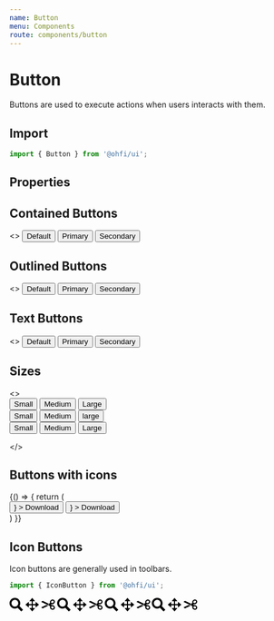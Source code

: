 ```yaml
---
name: Button
menu: Components
route: components/button
---
```



# Button

Buttons are used to execute actions when users interacts with them.

## Import

```javascript
import { Button } from '@ohfi/ui';
```

## Properties

<Props of={Button} />

## Contained Buttons

<Playground>
  <>
    <Button variant="contained" className="m-1">
      Default
    </Button>
    <Button variant="contained" color="primary" className="m-1">
      Primary
    </Button>
    <Button variant="contained" color="secondary" className="m-1">
      Secondary
    </Button>
  </>
</Playground>

## Outlined Buttons

<Playground>
  <>
    <Button variant="outlined" className="m-1">
      Default
    </Button>
    <Button variant="outlined" color="primary" className="m-1">
      Primary
    </Button>
    <Button variant="outlined" color="secondary" className="m-1">
      Secondary
    </Button>
  </>
</Playground>

## Text Buttons

<Playground>
  <>
    <Button variant="text" className="m-1">
      Default
    </Button>
    <Button variant="text" color="primary" className="m-1">
      Primary
    </Button>
    <Button variant="text" color="secondary" className="m-1">
      Secondary
    </Button>
  </>
</Playground>

## Sizes

<Playground>
  <>
    <div>
      <Button variant="text" size="small" className="m-1">
        Small
      </Button>
      <Button variant="contained" size="medium" className="m-1">
        Medium
      </Button>
      <Button variant="outlined" size="large" className="m-1">
        Large
      </Button>
    </div>
    <div>
      <Button
        variant="text"
        size="small"
        color="primary"
        className="m-1"
      >
        Small
      </Button>
      <Button
        variant="contained"
        size="medium"
        color="primary"
        className="m-1"
      >
        Medium
      </Button>
      <Button
        variant="outlined"
        size="large"
        color="primary"
        className="m-1"
      >
        large
      </Button>
    </div>
    <div>
    <Button
      variant="text"
      size="small"
      color="secondary"
      className="m-1"
    >
      Small
    </Button>
    <Button
      variant="contained"
      size="medium"
      color="secondary"
      className="m-1"
    >
      Medium
    </Button>
    <Button
      variant="outlined"
      size="large"
      color="secondary"
      className="m-1"
    >
      Large
    </Button>
    </div>

</>

</Playground>

## Buttons with icons

<Playground>
{() => {
    return (
         <div className="flex">
        <Button
      variant="contained"
      color="primary"
      className="m-1"
      startIcon={
    <svg
      class="fill-current w-4 h-4"
      xmlns="http://www.w3.org/2000/svg"
      viewBox="0 0 20 20"
    >
      <path d="M13 8V2H7v6H2l8 8 8-8h-5zM0 18h20v2H0v-2z" />
    </svg>
  }
    >
      Download
    </Button>
     <Button
      variant="contained"
      color="primary"
      className="m-1"
      endIcon={
    <svg
      class="fill-current w-4 h-4"
      xmlns="http://www.w3.org/2000/svg"
      viewBox="0 0 20 20"
    >
      <path d="M13 8V2H7v6H2l8 8 8-8h-5zM0 18h20v2H0v-2z" />
    </svg>
  }
    >
      Download
    </Button>
      </div>
    )
  }}

</Playground>

## Icon Buttons

Icon buttons are generally used in toolbars.

```javascript
import { IconButton } from '@ohfi/ui';
```

<Playground>
  <IconButton className="mr-2">
    <svg xmlns="http://www.w3.org/2000/svg" width="24" height="24" viewBox="0 0 24 24"><path d="M23.822 20.88l-6.353-6.354c.93-1.465 1.467-3.2 1.467-5.059.001-5.219-4.247-9.467-9.468-9.467s-9.468 4.248-9.468 9.468c0 5.221 4.247 9.469 9.468 9.469 1.768 0 3.421-.487 4.839-1.333l6.396 6.396 3.119-3.12zm-20.294-11.412c0-3.273 2.665-5.938 5.939-5.938 3.275 0 5.94 2.664 5.94 5.938 0 3.275-2.665 5.939-5.94 5.939-3.274 0-5.939-2.664-5.939-5.939z"/></svg>
  </IconButton>
  <IconButton className="mr-2" variant="text">
    <svg xmlns="http://www.w3.org/2000/svg" width="24" height="24" viewBox="0 0 24 24"><path d="M24 12l-6-5v4h-5v-5h4l-5-6-5 6h4v5h-5v-4l-6 5 6 5v-4h5v5h-4l5 6 5-6h-4v-5h5v4z"/></svg>
  </IconButton>
  <IconButton className="mr-2" variant="outlined" >
    <svg xmlns="http://www.w3.org/2000/svg" width="24" height="24" viewBox="0 0 24 24"><path d="M12.026 14.116c-3.475 1.673-7.504 3.619-8.484 4.09-1.848.889-3.542-1.445-3.542-1.445l8.761-4.226 3.265 1.581zm7.93 6.884c-.686 0-1.393-.154-2.064-.479-1.943-.941-2.953-3.001-2.498-4.854.26-1.057-.296-1.201-1.145-1.612l-14.189-6.866s1.7-2.329 3.546-1.436c1.134.549 5.689 2.747 9.614 4.651l.985-.474c.85-.409 1.406-.552 1.149-1.609-.451-1.855.564-3.913 2.51-4.848.669-.321 1.373-.473 2.054-.473 2.311 0 4.045 1.696 4.045 3.801 0 1.582-.986 3.156-2.613 3.973-1.625.816-2.765.18-4.38.965l-.504.245.552.27c1.613.789 2.754.156 4.377.976 1.624.819 2.605 2.392 2.605 3.97 0 2.108-1.739 3.8-4.044 3.8zm-2.555-12.815c.489 1.022 1.876 1.378 3.092.793 1.217-.584 1.809-1.893 1.321-2.916-.489-1.022-1.876-1.379-3.093-.794s-1.808 1.894-1.32 2.917zm-3.643 3.625c0-.414-.335-.75-.75-.75-.414 0-.75.336-.75.75s.336.75.75.75.75-.336.75-.75zm6.777 3.213c-1.215-.588-2.604-.236-3.095.786-.491 1.022.098 2.332 1.313 2.919 1.215.588 2.603.235 3.094-.787.492-1.021-.097-2.33-1.312-2.918z"/></svg>
  </IconButton>
  <IconButton className="mr-2" color="primary">
    <svg xmlns="http://www.w3.org/2000/svg" width="24" height="24" viewBox="0 0 24 24"><path d="M23.822 20.88l-6.353-6.354c.93-1.465 1.467-3.2 1.467-5.059.001-5.219-4.247-9.467-9.468-9.467s-9.468 4.248-9.468 9.468c0 5.221 4.247 9.469 9.468 9.469 1.768 0 3.421-.487 4.839-1.333l6.396 6.396 3.119-3.12zm-20.294-11.412c0-3.273 2.665-5.938 5.939-5.938 3.275 0 5.94 2.664 5.94 5.938 0 3.275-2.665 5.939-5.94 5.939-3.274 0-5.939-2.664-5.939-5.939z"/></svg>
  </IconButton>
  <IconButton className="mr-2" variant="text" color="primary">
    <svg xmlns="http://www.w3.org/2000/svg" width="24" height="24" viewBox="0 0 24 24"><path d="M24 12l-6-5v4h-5v-5h4l-5-6-5 6h4v5h-5v-4l-6 5 6 5v-4h5v5h-4l5 6 5-6h-4v-5h5v4z"/></svg>
  </IconButton>
  <IconButton className="mr-2" variant="outlined" color="primary">
    <svg xmlns="http://www.w3.org/2000/svg" width="24" height="24" viewBox="0 0 24 24"><path d="M12.026 14.116c-3.475 1.673-7.504 3.619-8.484 4.09-1.848.889-3.542-1.445-3.542-1.445l8.761-4.226 3.265 1.581zm7.93 6.884c-.686 0-1.393-.154-2.064-.479-1.943-.941-2.953-3.001-2.498-4.854.26-1.057-.296-1.201-1.145-1.612l-14.189-6.866s1.7-2.329 3.546-1.436c1.134.549 5.689 2.747 9.614 4.651l.985-.474c.85-.409 1.406-.552 1.149-1.609-.451-1.855.564-3.913 2.51-4.848.669-.321 1.373-.473 2.054-.473 2.311 0 4.045 1.696 4.045 3.801 0 1.582-.986 3.156-2.613 3.973-1.625.816-2.765.18-4.38.965l-.504.245.552.27c1.613.789 2.754.156 4.377.976 1.624.819 2.605 2.392 2.605 3.97 0 2.108-1.739 3.8-4.044 3.8zm-2.555-12.815c.489 1.022 1.876 1.378 3.092.793 1.217-.584 1.809-1.893 1.321-2.916-.489-1.022-1.876-1.379-3.093-.794s-1.808 1.894-1.32 2.917zm-3.643 3.625c0-.414-.335-.75-.75-.75-.414 0-.75.336-.75.75s.336.75.75.75.75-.336.75-.75zm6.777 3.213c-1.215-.588-2.604-.236-3.095.786-.491 1.022.098 2.332 1.313 2.919 1.215.588 2.603.235 3.094-.787.492-1.021-.097-2.33-1.312-2.918z"/></svg>
  </IconButton>
  <IconButton className="mr-2" color="secondary">
    <svg xmlns="http://www.w3.org/2000/svg" width="24" height="24" viewBox="0 0 24 24"><path d="M23.822 20.88l-6.353-6.354c.93-1.465 1.467-3.2 1.467-5.059.001-5.219-4.247-9.467-9.468-9.467s-9.468 4.248-9.468 9.468c0 5.221 4.247 9.469 9.468 9.469 1.768 0 3.421-.487 4.839-1.333l6.396 6.396 3.119-3.12zm-20.294-11.412c0-3.273 2.665-5.938 5.939-5.938 3.275 0 5.94 2.664 5.94 5.938 0 3.275-2.665 5.939-5.94 5.939-3.274 0-5.939-2.664-5.939-5.939z"/></svg>
  </IconButton>
  <IconButton className="mr-2" variant="text" color="secondary">
    <svg xmlns="http://www.w3.org/2000/svg" width="24" height="24" viewBox="0 0 24 24"><path d="M24 12l-6-5v4h-5v-5h4l-5-6-5 6h4v5h-5v-4l-6 5 6 5v-4h5v5h-4l5 6 5-6h-4v-5h5v4z"/></svg>
  </IconButton>
  <IconButton className="mr-2" variant="outlined" color="secondary">
    <svg xmlns="http://www.w3.org/2000/svg" width="24" height="24" viewBox="0 0 24 24"><path d="M12.026 14.116c-3.475 1.673-7.504 3.619-8.484 4.09-1.848.889-3.542-1.445-3.542-1.445l8.761-4.226 3.265 1.581zm7.93 6.884c-.686 0-1.393-.154-2.064-.479-1.943-.941-2.953-3.001-2.498-4.854.26-1.057-.296-1.201-1.145-1.612l-14.189-6.866s1.7-2.329 3.546-1.436c1.134.549 5.689 2.747 9.614 4.651l.985-.474c.85-.409 1.406-.552 1.149-1.609-.451-1.855.564-3.913 2.51-4.848.669-.321 1.373-.473 2.054-.473 2.311 0 4.045 1.696 4.045 3.801 0 1.582-.986 3.156-2.613 3.973-1.625.816-2.765.18-4.38.965l-.504.245.552.27c1.613.789 2.754.156 4.377.976 1.624.819 2.605 2.392 2.605 3.97 0 2.108-1.739 3.8-4.044 3.8zm-2.555-12.815c.489 1.022 1.876 1.378 3.092.793 1.217-.584 1.809-1.893 1.321-2.916-.489-1.022-1.876-1.379-3.093-.794s-1.808 1.894-1.32 2.917zm-3.643 3.625c0-.414-.335-.75-.75-.75-.414 0-.75.336-.75.75s.336.75.75.75.75-.336.75-.75zm6.777 3.213c-1.215-.588-2.604-.236-3.095.786-.491 1.022.098 2.332 1.313 2.919 1.215.588 2.603.235 3.094-.787.492-1.021-.097-2.33-1.312-2.918z"/></svg>
  </IconButton>
  <IconButton className="mr-2" color="white">
    <svg xmlns="http://www.w3.org/2000/svg" width="24" height="24" viewBox="0 0 24 24"><path d="M23.822 20.88l-6.353-6.354c.93-1.465 1.467-3.2 1.467-5.059.001-5.219-4.247-9.467-9.468-9.467s-9.468 4.248-9.468 9.468c0 5.221 4.247 9.469 9.468 9.469 1.768 0 3.421-.487 4.839-1.333l6.396 6.396 3.119-3.12zm-20.294-11.412c0-3.273 2.665-5.938 5.939-5.938 3.275 0 5.94 2.664 5.94 5.938 0 3.275-2.665 5.939-5.94 5.939-3.274 0-5.939-2.664-5.939-5.939z"/></svg>
  </IconButton>
  <IconButton className="mr-2" variant="text" color="white">
    <svg xmlns="http://www.w3.org/2000/svg" width="24" height="24" viewBox="0 0 24 24"><path d="M24 12l-6-5v4h-5v-5h4l-5-6-5 6h4v5h-5v-4l-6 5 6 5v-4h5v5h-4l5 6 5-6h-4v-5h5v4z"/></svg>
  </IconButton>
  <IconButton className="mr-2" variant="outlined" color="white">
    <svg xmlns="http://www.w3.org/2000/svg" width="24" height="24" viewBox="0 0 24 24"><path d="M12.026 14.116c-3.475 1.673-7.504 3.619-8.484 4.09-1.848.889-3.542-1.445-3.542-1.445l8.761-4.226 3.265 1.581zm7.93 6.884c-.686 0-1.393-.154-2.064-.479-1.943-.941-2.953-3.001-2.498-4.854.26-1.057-.296-1.201-1.145-1.612l-14.189-6.866s1.7-2.329 3.546-1.436c1.134.549 5.689 2.747 9.614 4.651l.985-.474c.85-.409 1.406-.552 1.149-1.609-.451-1.855.564-3.913 2.51-4.848.669-.321 1.373-.473 2.054-.473 2.311 0 4.045 1.696 4.045 3.801 0 1.582-.986 3.156-2.613 3.973-1.625.816-2.765.18-4.38.965l-.504.245.552.27c1.613.789 2.754.156 4.377.976 1.624.819 2.605 2.392 2.605 3.97 0 2.108-1.739 3.8-4.044 3.8zm-2.555-12.815c.489 1.022 1.876 1.378 3.092.793 1.217-.584 1.809-1.893 1.321-2.916-.489-1.022-1.876-1.379-3.093-.794s-1.808 1.894-1.32 2.917zm-3.643 3.625c0-.414-.335-.75-.75-.75-.414 0-.75.336-.75.75s.336.75.75.75.75-.336.75-.75zm6.777 3.213c-1.215-.588-2.604-.236-3.095.786-.491 1.022.098 2.332 1.313 2.919 1.215.588 2.603.235 3.094-.787.492-1.021-.097-2.33-1.312-2.918z"/></svg>
  </IconButton>
</Playground>
